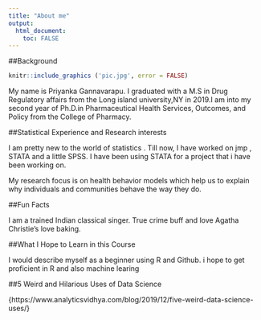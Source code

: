 ```yaml
---
title: "About me"
output: 
  html_document:
    toc: FALSE
---
```



##Background

```r
knitr::include_graphics ('pic.jpg', error = FALSE)
```



My name is Priyanka Gannavarapu. I graduated  with a M.S in Drug Regulatory affairs from the Long island university,NY in 2019.I am into my second year of Ph.D.in Pharmaceutical Health Services, Outcomes, and Policy from the College of Pharmacy.

##Statistical Experience and Research interests

I am pretty new to the world of statistics . Till now, I have worked on jmp , STATA and a little SPSS. I have been using STATA for a project that i have been working on.

My research focus is on health behavior models which help us to explain why individuals and communities behave the way they do.


##Fun Facts

I am a trained Indian classical singer.
True crime buff and love Agatha Christie's
love baking.


##What I Hope to Learn in this Course

I would describe myself as a beginner using R and Github. i hope to get proficient in R and also machine learing

##5 Weird and Hilarious Uses of Data Science

{https://www.analyticsvidhya.com/blog/2019/12/five-weird-data-science-uses/}

